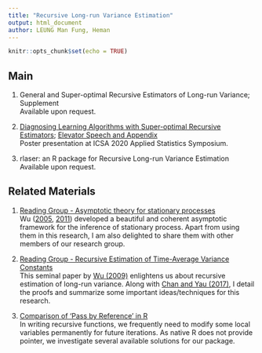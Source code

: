```yaml
---
title: "Recursive Long-run Variance Estimation"
output: html_document
author: LEUNG Man Fung, Heman
---
```


```r
knitr::opts_chunk$set(echo = TRUE)
```

## Main
1. General and Super-optimal Recursive Estimators of Long-run Variance; Supplement  
Available upon request.  

2. [Diagnosing Learning Algorithms with Super-optimal Recursive Estimators](ICSA poster.pdf); [Elevator Speech and Appendix](ICSA presentation.pdf)  
Poster presentation at ICSA 2020 Applied Statistics Symposium.  

3. rlaser: an R package for Recursive Long-run Variance Estimation  
Available upon request.  

## Related Materials
1. [Reading Group - Asymptotic theory for stationary processes](Reading Group - Asymptotic theory for stationary processes.pdf)  
Wu ([2005](https://www.pnas.org/content/102/40/14150), [2011](https://www.intlpress.com/site/pub/pages/journals/items/sii/content/vols/0004/0002/a015/index.php)) developed a beautiful and coherent asymptotic framework for the inference of stationary process. Apart from using them in this research, I am also delighted to share them with other members of our research group.  

2. [Reading Group - Recursive Estimation of Time-Average Variance Constants](Reading Group - Recursive Estimation of Time-Average Variance Constants.pdf)  
This seminal paper by [Wu (2009)](https://projecteuclid.org/euclid.aoap/1248700626) enlightens us about recursive estimation of long-run variance. Along with [Chan and Yau (2017)](https://sites.google.com/site/kwchankeith/publications/rtacm), I detail the proofs and summarize some important ideas/techniques for this research.  

3. [Comparison of 'Pass by Reference' in R](Pass-by-Reference.html)  
In writing recursive functions, we frequently need to modify some local variables permanently for future iterations. As native R does not provide pointer, we investigate several available solutions for our package.  